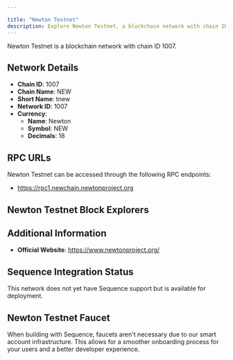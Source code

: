 ```yaml
---

title: "Newton Testnet"
description: Explore Newton Testnet, a blockchain network with chain ID 1007. Learn about its native currency, Newton, and how to interact with the network.
---
```




Newton Testnet is a blockchain network with chain ID 1007.

## Network Details

- **Chain ID**: 1007
- **Chain Name**: NEW
- **Short Name**: tnew
- **Network ID**: 1007
- **Currency**: 
  - **Name**: Newton
  - **Symbol**: NEW
  - **Decimals**: 18

## RPC URLs

Newton Testnet can be accessed through the following RPC endpoints:

- https://rpc1.newchain.newtonproject.org

## Newton Testnet Block Explorers



## Additional Information

- **Official Website**: https://www.newtonproject.org/

## Sequence Integration Status

This network does not yet have Sequence support but is available for deployment.

## Newton Testnet Faucet

When building with Sequence, faucets aren't necessary due to our smart account infrastructure. This allows for a smoother onboarding process for your users and a better developer experience.
